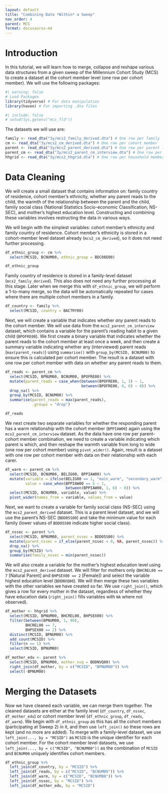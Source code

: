 ```yaml
---
layout: default
title: "Combining Data *Within* a Sweep"
nav_order: 4
parent: MCS
format: docusaurus-md
---
```


# Introduction

In this tutorial, we will learn how to merge, collapse and reshape various data structures from a given sweep of the Millennium Cohort Study (MCS) to create a dataset at the cohort member level (one row per cohort member). We will use the following packages:

```r
#| warning: false
# Load Packages
library(tidyverse) # For data manipulation
library(haven) # For importing .dta files
```

```r
#| include: false
# setwd(Sys.getenv("mcs_fld"))
```

The datasets we will use are:

```r
family <- read_dta("3y/mcs2_family_derived.dta") # One row per family
cm <- read_dta("3y/mcs2_cm_derived.dta") # One row per cohort member
parent <- read_dta("3y/mcs2_parent_derived.dta") # One row per parent (responding)
parent_cm <- read_dta("3y/mcs2_parent_cm_interview.dta") # One row per parent (responding) per cohort member
hhgrid <- read_dta("3y/mcs2_hhgrid.dta") # One row per household member
```

# Data Cleaning
We will create a small dataset that contains information on: family country of residence, cohort member's ethnicity, whether any parent reads to the child, the warmth of the relationship between the parent and the child, family social class (National Statistics Socio-economic Classification; NS-SEC), and mother's highest education level. Constructing and combining these variables involves restructing the data in various ways. 

We will begin with the simplest variables: cohort member's ethnicity and family country of residence. Cohort member's ethnicity is stored in a cohort-member level dataset already (`mcs2_cm_derived`), so it does not need further processing.

```r
df_ethnic_group <- cm %>%
  select(MCSID, BCNUM00, ethnic_group = BDC08E00)

df_ethnic_group
```


Family country of residence is stored in a family-level dataset (`mcs2_family_derived`). This also does not need any further processing at this stage. Later when we merge this with `df_ethnic_group`, we will perform a 1-to-many merge, so the data will be automatically repeated for cases where there are multiple cohort members in a family.

```r
df_country <- family %>%
  select(MCSID, country = BACTRY00)
```

Next, we will create a variable that indicates whether *any* parent reads to the cohort member. We will use data from the `mcs2_parent_cm_interview` dataset, which contains a variable for the parent's reading habit to a given child (`BPOFRE00`). We first create a binary variable that indicates whether the parent reads to the cohort member at least once a week, and then create a summary variable indicating whether any (interviewed) parent reads (`max(parent_reads)`) using `summarise()` with `group_by(MCSID, BCNUM00)` to ensure this is calculated per cohort member. The result is a dataset with one row per cohort member with data on whether any parent reads to them.


```r
df_reads <- parent_cm %>%
  select(MCSID, BPNUM00, BCNUM00, BPOFRE00) %>%
  mutate(parent_reads = case_when(between(BPOFRE00, 1, 3) ~ 1,
                                  between(BPOFRE00, 4, 6) ~ 0)) %>%
  drop_na() %>%
  group_by(MCSID, BCNUM00) %>%
  summarise(parent_reads = max(parent_reads),
            .groups = "drop")

df_reads
```

We next create two separate variables for whether the responding parent has a warm relationship with the cohort member (`BPPIAW00`) again using the `mcs2_parent_cm_interview` dataset. As the data have one row per parent-cohort member combination, we need to create a variable indicating which parent is which, and then reshape the warmth variable from long to wide (one row per cohort member) using `pivot_wider()`. Again, result is a dataset with one row per cohort member with data on their relationship with each carer.

```r
df_warm <- parent_cm %>%
  select(MCSID, BCNUM00, BELIG00, BPPIAW00) %>%
  mutate(variable = ifelse(BELIG00 == 1, "main_warm", "secondary_warm"),
         value = case_when(BPPIAW00 == 5 ~ 1,
                           between(BPPIAW00, 1, 6) ~ 0)) %>%
  select(MCSID, BCNUM00, variable, value) %>%
  pivot_wider(names_from = variable, values_from = value)
```

Next, we want to create a variable for family social class (NS-SEC) using the `mcs2_parent_derived` dataset. This is a parent level dataset, and we will use the parent's NS-SEC (`BDD05S00`) and take the minimum value for each family (lower values of `BDD05S00` indicate higher social class).

```r
df_nssec <- parent %>%
  select(MCSID, BPNUM00, parent_nssec = BDD05S00) %>%
  mutate(parent_nssec = if_else(parent_nssec < 0, NA, parent_nssec)) %>%
  drop_na() %>%
  group_by(MCSID) %>%
  summarise(family_nssec = min(parent_nssec))

```

We will also create a variable for the mother's highest education level using the `mcs2_parent_derived` dataset. We will filter for mothers only (`BHCREL00 == 7` [Natural Parent] and `BHPSEX00 == 2` [Female]) and select the variable highest education level (`BDDNVQ00`). We will then merge these two variables with the other variables we have created so far. We use `right_join()`, which gives a row for every mother in the dataset, regardless of whether they have education data (`right_join()` fills variables with `NA` where not observed).

```r
df_mother <- hhgrid %>%
  select(MCSID, BPNUM00, BHCREL00, BHPSEX00) %>%
  filter(between(BPNUM00, 1, 99),
         BHCREL00 == 7,
         BHPSEX00 == 2) %>%
  distinct(MCSID, BPNUM00) %>%
  add_count(MCSID) %>%
  filter(n == 1) %>%
  select(MCSID, BPNUM00)

df_mother_edu <- parent %>%
  select(MCSID, BPNUM00, mother_nvq = BDDNVQ00) %>%
  right_join(df_mother, by = c("MCSID", "BPNUM00")) %>%
  select(-BPNUM00)
```

# Merging the Datasets
Now we have cleaned each variable, we can merge them together. The cleaned datasets are either at the family level (`df_country`, `df_nssec`, `df_mother_edu`) or cohort member level (`df_ethnic_group`, `df_reads`, `df_warm`). We begin with `df_ethnic_group` as this has all the cohort members (participating at Sweep 2) in it, and then use `left_join()` so these rows are kept (and no more are added). To merge with a family-level dataset, we use `left_join(..., by = "MCSID")` as `MCSID` is the unique identifier for each cohort member. For the cohort member level datasets, we use `left_join(..., by = c("MCSID", "BCNUM00"))` as the combination of `MCSID` and `BCNUM00` uniquely identifies cohort members.

```r
df_ethnic_group %>%
  left_join(df_country, by = "MCSID") %>%
  left_join(df_reads, by = c("MCSID", "BCNUM00")) %>%
  left_join(df_warm, by = c("MCSID", "BCNUM00")) %>%
  left_join(df_nssec, by = "MCSID") %>%
  left_join(df_mother_edu, by = "MCSID")
```